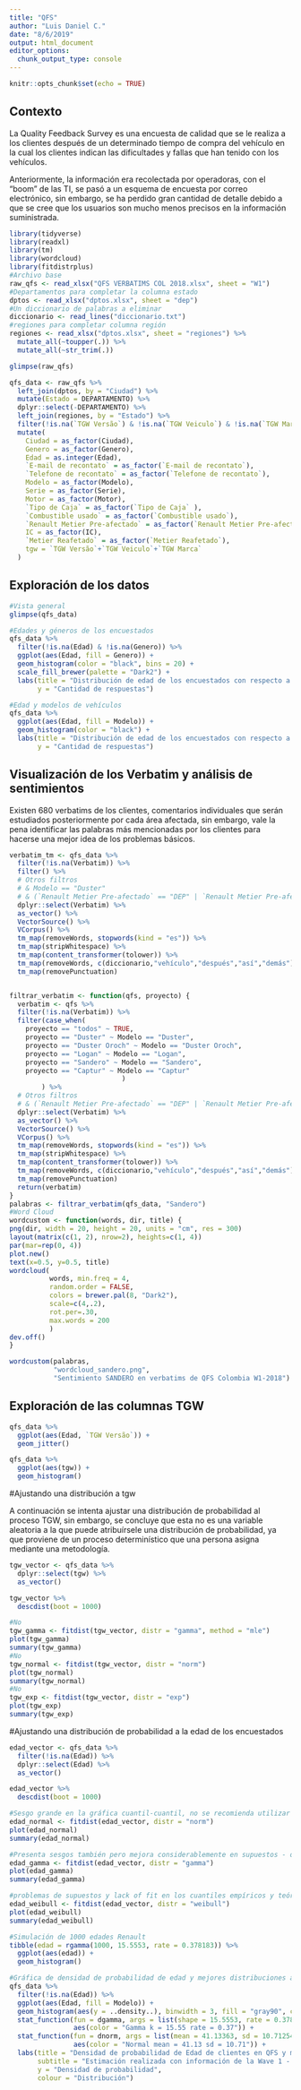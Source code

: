 ```yaml
---
title: "QFS"
author: "Luis Daniel C."
date: "8/6/2019"
output: html_document
editor_options: 
  chunk_output_type: console
---
```


```r
knitr::opts_chunk$set(echo = TRUE)
```

## Contexto

La Quality Feedback Survey es una encuesta de calidad que se le realiza a los clientes después de un determinado tiempo de compra del vehículo en la cual los clientes indican las dificultades y fallas que han tenido con los vehículos.

Anteriormente, la información era recolectada por operadoras, con el "boom" de las TI, se pasó a un esquema de encuesta por correo electrónico, sin embargo, se ha perdido gran cantidad de detalle debido a que se cree que los usuarios son mucho menos precisos en la información suministrada.

```r
library(tidyverse)
library(readxl)
library(tm)
library(wordcloud)
library(fitdistrplus)
#Archivo base
raw_qfs <- read_xlsx("QFS VERBATIMS COL 2018.xlsx", sheet = "W1")
#Departamentos para completar la columna estado
dptos <- read_xlsx("dptos.xlsx", sheet = "dep")
#Un diccionario de palabras a eliminar
diccionario <- read_lines("diccionario.txt")
#regiones para completar columna región
regiones <- read_xlsx("dptos.xlsx", sheet = "regiones") %>% 
  mutate_all(~toupper(.)) %>% 
  mutate_all(~str_trim(.))
```

```r
glimpse(raw_qfs)

qfs_data <- raw_qfs %>%
  left_join(dptos, by = "Ciudad") %>%
  mutate(Estado = DEPARTAMENTO) %>% 
  dplyr::select(-DEPARTAMENTO) %>%
  left_join(regiones, by = "Estado") %>% 
  filter(!is.na(`TGW Versão`) & !is.na(`TGW Veiculo`) & !is.na(`TGW Marca`)) %>%
  mutate(
    Ciudad = as_factor(Ciudad),
    Genero = as_factor(Genero),
    Edad = as.integer(Edad),
    `E-mail de recontato` = as_factor(`E-mail de recontato`),
    `Telefone de recontato` = as_factor(`Telefone de recontato`),
    Modelo = as_factor(Modelo),
    Serie = as_factor(Serie),
    Motor = as_factor(Motor),
    `Tipo de Caja` = as_factor(`Tipo de Caja` ),
    `Combustible usado` = as_factor(`Combustible usado`),
    `Renault Metier Pre-afectado` = as_factor(`Renault Metier Pre-afectado`),
    IC = as_factor(IC),
    `Metier Reafetado` = as_factor(`Metier Reafetado`),
    tgw = `TGW Versão`+`TGW Veiculo`+`TGW Marca`
  ) 
```

## Exploración de los datos

```r
#Vista general
glimpse(qfs_data)

#Edades y géneros de los encuestados
qfs_data %>%
  filter(!is.na(Edad) & !is.na(Genero)) %>% 
  ggplot(aes(Edad, fill = Genero)) +
  geom_histogram(color = "black", bins = 20) +
  scale_fill_brewer(palette = "Dark2") +
  labs(title = "Distribución de edad de los encuestados con respecto a su género",
       y = "Cantidad de respuestas")

#Edad y modelos de vehículos
qfs_data %>%
  ggplot(aes(Edad, fill = Modelo)) +
  geom_histogram(color = "black") +
  labs(title = "Distribución de edad de los encuestados con respecto a sus modelos Renault",
       y = "Cantidad de respuestas")
```

## Visualización de los Verbatim y análisis de sentimientos

Existen 680 verbatims de los clientes, comentarios individuales que serán estudiados posteriormente por cada área afectada, sin embargo, vale la pena identificar las palabras más mencionadas por los clientes para hacerse una mejor idea de los problemas básicos.

```r
verbatim_tm <- qfs_data %>% 
  filter(!is.na(Verbatim)) %>%
  filter() %>% 
  # Otros filtros
  # & Modelo == "Duster"
  # & (`Renault Metier Pre-afectado` == "DEP" | `Renault Metier Pre-afectado` == "DES" )
  dplyr::select(Verbatim) %>%
  as_vector() %>% 
  VectorSource() %>% 
  VCorpus() %>% 
  tm_map(removeWords, stopwords(kind = "es")) %>%
  tm_map(stripWhitespace) %>% 
  tm_map(content_transformer(tolower)) %>% 
  tm_map(removeWords, c(diccionario,"vehículo","después","así","demás")) %>% 
  tm_map(removePunctuation)


filtrar_verbatim <- function(qfs, proyecto) {
  verbatim <- qfs %>% 
  filter(!is.na(Verbatim)) %>%
  filter(case_when(
    proyecto == "todos" ~ TRUE,
    proyecto == "Duster" ~ Modelo == "Duster",
    proyecto == "Duster Oroch" ~ Modelo == "Duster Oroch",
    proyecto == "Logan" ~ Modelo == "Logan",
    proyecto == "Sandero" ~ Modelo == "Sandero",
    proyecto == "Captur" ~ Modelo == "Captur"
                            )
        ) %>% 
  # Otros filtros
  # & (`Renault Metier Pre-afectado` == "DEP" | `Renault Metier Pre-afectado` == "DES" )
  dplyr::select(Verbatim) %>%
  as_vector() %>% 
  VectorSource() %>% 
  VCorpus() %>% 
  tm_map(removeWords, stopwords(kind = "es")) %>%
  tm_map(stripWhitespace) %>% 
  tm_map(content_transformer(tolower)) %>% 
  tm_map(removeWords, c(diccionario,"vehículo","después","así","demás")) %>% 
  tm_map(removePunctuation)
  return(verbatim)
}
palabras <- filtrar_verbatim(qfs_data, "Sandero")
#Word Cloud
wordcustom <- function(words, dir, title) {
png(dir, width = 20, height = 20, units = "cm", res = 300)
layout(matrix(c(1, 2), nrow=2), heights=c(1, 4))
par(mar=rep(0, 4))
plot.new()
text(x=0.5, y=0.5, title)
wordcloud(
          words, min.freq = 4, 
          random.order = FALSE, 
          colors = brewer.pal(8, "Dark2"), 
          scale=c(4,.2), 
          rot.per=.30, 
          max.words = 200
          )
dev.off()
}

wordcustom(palabras, 
           "wordcloud_sandero.png", 
           "Sentimiento SANDERO en verbatims de QFS Colombia W1-2018")
```

## Exploración de las columnas TGW

```r
qfs_data %>%  
  ggplot(aes(Edad, `TGW Versão`)) +
  geom_jitter()

qfs_data %>%
  ggplot(aes(tgw)) +
  geom_histogram()
```

#Ajustando una distribución a tgw

A continuación se intenta ajustar una distribución de probabilidad al proceso TGW, sin embargo, se concluye que esta no es una variable aleatoria a la que puede atribuírsele una distribución de probabilidad, ya que proviene de un proceso determinístico que una persona asigna mediante una metodología.

```r
tgw_vector <- qfs_data %>% 
  dplyr::select(tgw) %>% 
  as_vector()

tgw_vector %>% 
  descdist(boot = 1000)

#No
tgw_gamma <- fitdist(tgw_vector, distr = "gamma", method = "mle")
plot(tgw_gamma)
summary(tgw_gamma)
#No
tgw_normal <- fitdist(tgw_vector, distr = "norm")
plot(tgw_normal)
summary(tgw_normal)
#No
tgw_exp <- fitdist(tgw_vector, distr = "exp")
plot(tgw_exp)
summary(tgw_exp)
```

#Ajustando una distribución de probabilidad a la edad de los encuestados

```r
edad_vector <- qfs_data %>%
  filter(!is.na(Edad)) %>% 
  dplyr::select(Edad) %>% 
  as_vector()

edad_vector %>% 
  descdist(boot = 1000)

#Sesgo grande en la gráfica cuantil-cuantil, no se recomienda utilizar a pesar de que es relativamente buena - nok
edad_normal <- fitdist(edad_vector, distr = "norm")
plot(edad_normal)
summary(edad_normal)

#Presenta sesgos también pero mejora considerablemente en supuestos - ok
edad_gamma <- fitdist(edad_vector, distr = "gamma")
plot(edad_gamma)
summary(edad_gamma)

#problemas de supuestos y lack of fit en los cuantiles empíricos y teóricos - nok
edad_weibull <- fitdist(edad_vector, distr = "weibull")
plot(edad_weibull)
summary(edad_weibull)

#Simulación de 1000 edades Renault
tibble(edad = rgamma(1000, 15.5553, rate = 0.378183)) %>% 
  ggplot(aes(edad)) +
  geom_histogram()

#Gráfica de densidad de probabilidad de edad y mejores distribuciones ajustadas
qfs_data %>%
  filter(!is.na(Edad)) %>% 
  ggplot(aes(Edad, fill = Modelo)) +
  geom_histogram(aes(y = ..density..), binwidth = 3, fill = "gray90", color = "gray40") +
  stat_function(fun = dgamma, args = list(shape = 15.5553, rate = 0.378183),
                aes(color = "Gamma k = 15.55 rate = 0.37")) +
  stat_function(fun = dnorm, args = list(mean = 41.13363, sd = 10.71254),
                aes(color = "Normal mean = 41.13 sd = 10.71")) +
  labs(title = "Densidad de probabilidad de Edad de clientes en QFS y mejores distribuciones",
       subtitle = "Estimación realizada con información de la Wave 1 - 2018, n = 1386 y grupos de 3 años",
       y = "Densidad de probabilidad",
       colour = "Distribución")
```